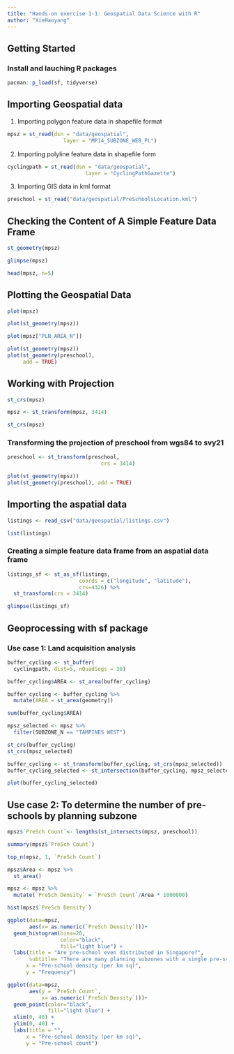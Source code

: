 ```yaml
---
title: "Hands-on exercise 1-1: Geospatial Data Science with R"
author: "XieHaoyang"
---
```


## Getting Started

### Install and lauching R packages

```r
pacman::p_load(sf, tidyverse)
```

## Importing Geospatial data

1.  Importing polygon feature data in shapefile format

```r
mpsz = st_read(dsn = "data/geospatial", 
                  layer = "MP14_SUBZONE_WEB_PL")
```

2.  Importing polyline feature data in shapefile form

```r
cyclingpath = st_read(dsn = "data/geospatial", 
                         layer = "CyclingPathGazette")
```

3.  Importing GIS data in kml format

```r
preschool = st_read("data/geospatial/PreSchoolsLocation.kml")
```

## Checking the Content of A Simple Feature Data Frame

```r
st_geometry(mpsz)
```

```r
glimpse(mpsz)
```

```r
head(mpsz, n=5)  
```

## Plotting the Geospatial Data

```r
plot(mpsz)
```

```r
plot(st_geometry(mpsz))
```

```r
plot(mpsz["PLN_AREA_N"])
```

```r
plot(st_geometry(mpsz))
plot(st_geometry(preschool), 
     add = TRUE)
```

## Working with Projection

```r
st_crs(mpsz)
```

```r
mpsz <- st_transform(mpsz, 3414)
```

```r
st_crs(mpsz)
```

### Transforming the projection of preschool from wgs84 to svy21

```r
preschool <- st_transform(preschool, 
                              crs = 3414)
```

```r
plot(st_geometry(mpsz))
plot(st_geometry(preschool), add = TRUE)
```

## Importing the aspatial data

```r
listings <- read_csv("data/geospatial/listings.csv")
```

```r
list(listings) 
```

### Creating a simple feature data frame from an aspatial data frame

```r
listings_sf <- st_as_sf(listings, 
                       coords = c("longitude", "latitude"),
                       crs=4326) %>%
  st_transform(crs = 3414)
```

```r
glimpse(listings_sf)
```

## Geoprocessing with sf package

### Use case 1: Land acquisition analysis

```r
buffer_cycling <- st_buffer(
  cyclingpath, dist=5, nQuadSegs = 30)
```

```r
buffer_cycling$AREA <- st_area(buffer_cycling)
```

```r
buffer_cycling <- buffer_cycling %>%
  mutate(AREA = st_area(geometry))
```

```r
sum(buffer_cycling$AREA)
```

```r
mpsz_selected <- mpsz %>%
  filter(SUBZONE_N == "TAMPINES WEST") 
```

```r
st_crs(buffer_cycling)
st_crs(mpsz_selected)

buffer_cycling <- st_transform(buffer_cycling, st_crs(mpsz_selected))
buffer_cycling_selected <- st_intersection(buffer_cycling, mpsz_selected)
```

```r
plot(buffer_cycling_selected)
```


## Use case 2: To determine the number of pre-schools by planning subzone

```r
mpsz$`PreSch Count`<- lengths(st_intersects(mpsz, preschool))
```

```r
summary(mpsz$`PreSch Count`)
```

```r
top_n(mpsz, 1, `PreSch Count`)
```

```r
mpsz$Area <- mpsz %>%
  st_area()
```

```r
mpsz <- mpsz %>%
  mutate(`PreSch Density` = `PreSch Count`/Area * 1000000)
```

```r
hist(mpsz$`PreSch Density`)
```

```r
ggplot(data=mpsz, 
       aes(x= as.numeric(`PreSch Density`)))+
  geom_histogram(bins=20, 
                 color="black", 
                 fill="light blue") +
  labs(title = "Are pre-school even distributed in Singapore?",
       subtitle= "There are many planning subzones with a single pre-school, on the other hand, \nthere are seven planning subzones with at least 30 or more pre-schools",
      x = "Pre-school density (per km sq)",
      y = "Frequency")
```

```r
ggplot(data=mpsz, 
       aes(y = `PreSch Count`, 
           x= as.numeric(`PreSch Density`)))+
  geom_point(color="black", 
             fill="light blue") +
  xlim(0, 40) +
  ylim(0, 40) +
  labs(title = "",
      x = "Pre-school density (per km sq)",
      y = "Pre-school count")
```
